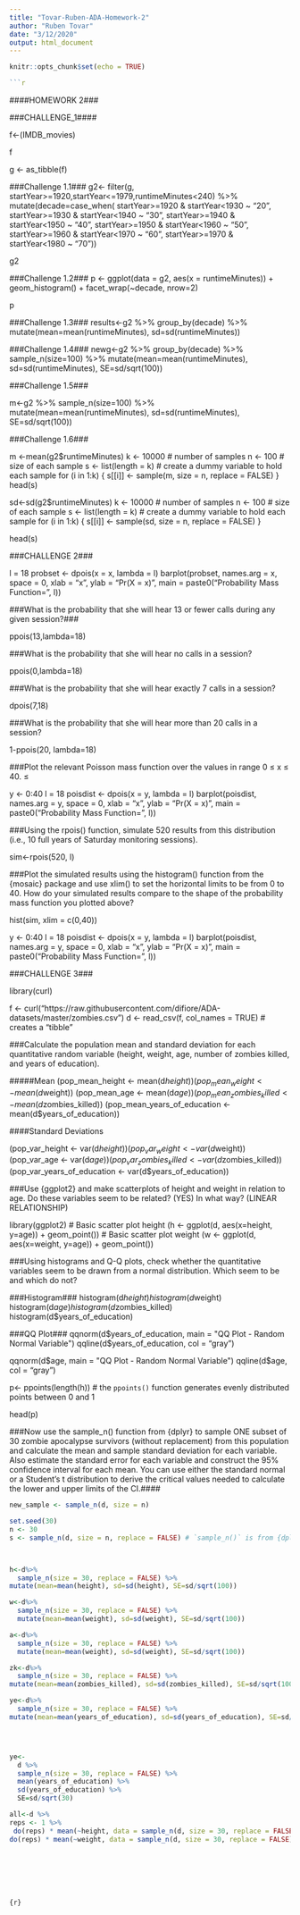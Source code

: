 ```yaml
---
title: "Tovar-Ruben-ADA-Homework-2"
author: "Ruben Tovar"
date: "3/12/2020"
output: html_document
---
```


```r
knitr::opts_chunk$set(echo = TRUE)

```r


```

####HOMEWORK 2###

###CHALLENGE_1####

f<-(IMDB_movies)

f

g <- as_tibble(f)

###Challenge 1.1###
g2<- filter(g, startYear>=1920,startYear<=1979,runtimeMinutes<240) %>% mutate(decade=case_when(
startYear>=1920 & startYear<1930 ~ "20",
startYear>=1930 & startYear<1940 ~ "30",
startYear>=1940 & startYear<1950 ~ "40",
startYear>=1950 & startYear<1960 ~ "50",
startYear>=1960 & startYear<1970 ~ "60",
startYear>=1970 & startYear<1980 ~ "70"))

g2

###Challenge 1.2###
p <- ggplot(data = g2, aes(x = runtimeMinutes)) + 
geom_histogram() + facet_wrap(~decade, nrow=2)

p

###Challenge 1.3###
results<-g2 %>%
  group_by(decade) %>%
mutate(mean=mean(runtimeMinutes), sd=sd(runtimeMinutes))


###Challenge 1.4###
newg<-g2 %>%
  group_by(decade) %>%
  sample_n(size=100) %>%
mutate(mean=mean(runtimeMinutes), sd=sd(runtimeMinutes), SE=sd/sqrt(100))


###Challenge 1.5###

m<-g2 %>%
  sample_n(size=100) %>%
mutate(mean=mean(runtimeMinutes), sd=sd(runtimeMinutes), SE=sd/sqrt(100))


###Challenge 1.6###

m <-mean(g2$runtimeMinutes)
k <- 10000 # number of samples
n <- 100 # size of each sample
s <- list(length = k) # create a dummy variable to hold each sample
for (i in 1:k) {
  s[[i]] <- sample(m, size = n, replace = FALSE)
} 
head(s)


sd<-sd(g2$runtimeMinutes)
k <- 10000 # number of samples
n <- 100 # size of each sample
s <- list(length = k) # create a dummy variable to hold each sample
for (i in 1:k) {
  s[[i]] <- sample(sd, size = n, replace = FALSE)
} 

head(s)


###CHALLENGE 2###

l = 18
probset <- dpois(x = x, lambda = l)
barplot(probset, names.arg = x, 
        space = 0, xlab = "x", ylab = "Pr(X = x)", 
        main = paste0("Probability Mass Function\nlambda = ", l))

###What is the probability that she will hear 13 or fewer calls during any given session?###

ppois(13,lambda=18)

###What is the probability that she will hear no calls in a session?

ppois(0,lambda=18)

###What is the probability that she will hear exactly 7 calls in a session?

dpois(7,18)

###What is the probability that she will hear more than 20 calls in a session?

1-ppois(20, lambda=18)

###Plot the relevant Poisson mass function over the values in range 0 ≤  x ≤ 40. ≤ 

y <- 0:40
l = 18
poisdist <- dpois(x = y, lambda = l)
barplot(poisdist, names.arg = y, 
        space = 0, xlab = "x", ylab = "Pr(X = x)", 
        main = paste0("Probability Mass Function\nlambda = ", l))

###Using the rpois() function, simulate 520 results from this distribution (i.e., 10 full years of Saturday monitoring sessions).

sim<-rpois(520, l)

###Plot the simulated results using the histogram() function from the {mosaic} package and use xlim() to set the horizontal limits to be from 0 to 40. How do your simulated results compare to the shape of the probability mass function you plotted above?

hist(sim, xlim = c(0,40))

y <- 0:40
l = 18
poisdist <- dpois(x = y, lambda = l)
barplot(poisdist, names.arg = y, 
        space = 0, xlab = "x", ylab = "Pr(X = x)", 
        main = paste0("Probability Mass Function\nlambda = ", l))


###CHALLENGE 3###

library(curl)

f <- curl("https://raw.githubusercontent.com/difiore/ADA-datasets/master/zombies.csv")
d <- read_csv(f, col_names = TRUE) # creates a "tibble"

###Calculate the population mean and standard deviation for each quantitative random variable (height, weight, age, number of zombies killed, and years of education).

#####Mean
(pop_mean_height <- mean(d$height)) 
(pop_mean_weight <- mean(d$weight)) 
(pop_mean_age <- mean(d$age)) 
(pop_mean_zombies_killed <- mean(d$zombies_killed))
(pop_mean_years_of_education <- mean(d$years_of_education)) 

####Standard Deviations

(pop_var_height <- var(d$height)) 
(pop_var_weight <- var(d$weight)) 
(pop_var_age <- var(d$age)) 
(pop_var_zombies_killed <- var(d$zombies_killed))
(pop_var_years_of_education <- var(d$years_of_education)) 

###Use {ggplot2} and make scatterplots of height and weight in relation to age. Do these variables seem to be related? (YES) In what way? (LINEAR RELATIONSHIP)

library(ggplot2)
# Basic scatter plot height
(h <- ggplot(d, aes(x=height, y=age)) + geom_point())
# Basic scatter plot weight
(w <- ggplot(d, aes(x=weight, y=age)) + geom_point())

###Using histograms and Q-Q plots, check whether the quantitative variables seem to be drawn from a normal distribution. Which seem to be and which do not?

###Histogram###
histogram(d$height)
histogram(d$weight)
histogram(d$age)
histogram(d$zombies_killed)
histogram(d$years_of_education)

###QQ Plot###
qqnorm(d$years_of_education, main = "QQ Plot - Random Normal Variable")
qqline(d$years_of_education, col = "gray")


qqnorm(d$age, main = "QQ Plot - Random Normal Variable")
qqline(d$age, col = "gray")

 p<- ppoints(length(h)) # the `ppoints()` function generates evenly distributed points between 0 and 1

head(p)

###Now use the sample_n() function from {dplyr} to sample ONE subset of 30 zombie apocalypse survivors (without replacement) from this population and calculate the mean and sample standard deviation for each variable. Also estimate the standard error for each variable and construct the 95% confidence interval for each mean. You can use either the standard normal or a Student’s t distribution to derive the critical values needed to calculate the lower and upper limits of the CI.####

```r
new_sample <- sample_n(d, size = n)

set.seed(30)
n <- 30
s <- sample_n(d, size = n, replace = FALSE) # `sample_n()` is from {dplyr} and selects rows at random from a data frame



h<-d%>%
  sample_n(size = 30, replace = FALSE) %>%
mutate(mean=mean(height), sd=sd(height), SE=sd/sqrt(100))

w<-d%>%
  sample_n(size = 30, replace = FALSE) %>%
  mutate(mean=mean(weight), sd=sd(weight), SE=sd/sqrt(100))

a<-d%>%
  sample_n(size = 30, replace = FALSE) %>%
  mutate(mean=mean(weight), sd=sd(weight), SE=sd/sqrt(100))

zk<-d%>%
  sample_n(size = 30, replace = FALSE) %>%
mutate(mean=mean(zombies_killed), sd=sd(zombies_killed), SE=sd/sqrt(100))

ye<-d%>%
  sample_n(size = 30, replace = FALSE) %>%
mutate(mean=mean(years_of_education), sd=sd(years_of_education), SE=sd/sqrt(100))




ye<-
  d %>%
  sample_n(size = 30, replace = FALSE) %>%
  mean(years_of_education) %>%
  sd(years_of_education) %>%
  SE=sd/sqrt(30)

all<-d %>%
reps <- 1 %>%
 do(reps) * mean(~height, data = sample_n(d, size = 30, replace = FALSE)) %>%
do(reps) * mean(~weight, data = sample_n(d, size = 30, replace = FALSE))







{r}
```

























```



```
